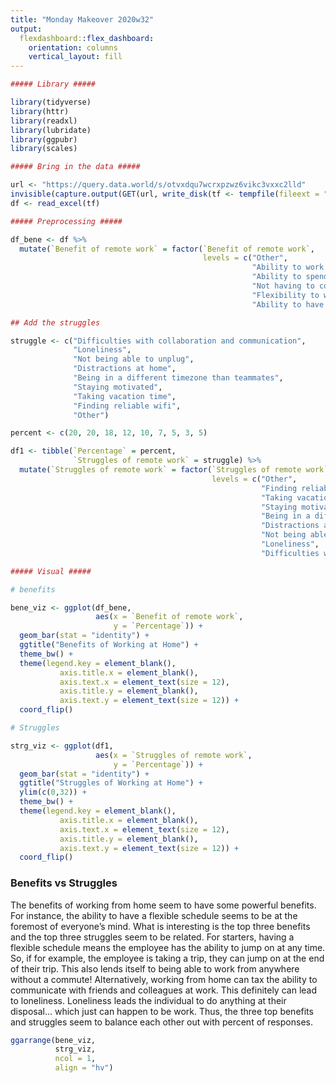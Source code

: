 ```yaml
---
title: "Monday Makeover 2020w32"
output: 
  flexdashboard::flex_dashboard:
    orientation: columns
    vertical_layout: fill
---
```


```r

##### Library ##### 

library(tidyverse)
library(httr)
library(readxl)
library(lubridate)
library(ggpubr)
library(scales)

##### Bring in the data #####

url <- "https://query.data.world/s/otvxdqu7wcrxpzwz6vikc3vxxc2lld"
invisible(capture.output(GET(url, write_disk(tf <- tempfile(fileext = ".xlsx")))))
df <- read_excel(tf)

##### Preprocessing #####

df_bene <- df %>%
  mutate(`Benefit of remote work` = factor(`Benefit of remote work`,
                                           levels = c("Other",
                                                      "Ability to work from home",
                                                      "Ability to spend time with family",
                                                      "Not having to commute",
                                                      "Flexibility to work from any location",
                                                      "Ability to have a flexible schedule")))

## Add the struggles 

struggle <- c("Difficulties with collaboration and communication",
              "Loneliness",
              "Not being able to unplug",
              "Distractions at home",
              "Being in a different timezone than teammates",
              "Staying motivated",
              "Taking vacation time",
              "Finding reliable wifi",
              "Other")

percent <- c(20, 20, 18, 12, 10, 7, 5, 3, 5)

df1 <- tibble(`Percentage` = percent,
              `Struggles of remote work` = struggle) %>%
  mutate(`Struggles of remote work` = factor(`Struggles of remote work`,
                                             levels = c("Other",
                                                        "Finding reliable wifi",
                                                        "Taking vacation time",
                                                        "Staying motivated",
                                                        "Being in a different timezone than teammates",
                                                        "Distractions at home",
                                                        "Not being able to unplug",
                                                        "Loneliness",
                                                        "Difficulties with collaboration and communication")))

##### Visual #####

# benefits

bene_viz <- ggplot(df_bene, 
                   aes(x = `Benefit of remote work`, 
                       y = `Percentage`)) +
  geom_bar(stat = "identity") +
  ggtitle("Benefits of Working at Home") +
  theme_bw() +
  theme(legend.key = element_blank(),
           axis.title.x = element_blank(),
           axis.text.x = element_text(size = 12),
           axis.title.y = element_blank(),
           axis.text.y = element_text(size = 12)) +
  coord_flip() 

# Struggles

strg_viz <- ggplot(df1, 
                   aes(x = `Struggles of remote work`, 
                       y = `Percentage`)) +
  geom_bar(stat = "identity") +
  ggtitle("Struggles of Working at Home") +
  ylim(c(0,32)) +
  theme_bw() +
  theme(legend.key = element_blank(),
           axis.title.x = element_blank(),
           axis.text.x = element_text(size = 12),
           axis.title.y = element_blank(),
           axis.text.y = element_text(size = 12)) +
  coord_flip() 


```


### Benefits vs Struggles

The benefits of working from home seem to have some powerful benefits. For instance, the ability to have a flexible schedule seems to be at the foremost of everyone's mind. What is interesting is the top three benefits and the top three struggles seem to be related. For starters, having a flexible schedule means the employee has the ability to jump on at any time. So, if for example, the employee is taking a trip, they can jump on at the end of their trip. This also lends itself to being able to work from anywhere without a commute! Alternatively, working from home can tax the ability to communicate with friends and colleagues at work. This definitely can lead to loneliness. Loneliness leads the individual to do anything at their disposal... which just can happen to be work. Thus, the three top benefits and struggles seem to balance each other out with percent of responses.

```r

ggarrange(bene_viz, 
          strg_viz, 
          ncol = 1, 
          align = "hv")

```

